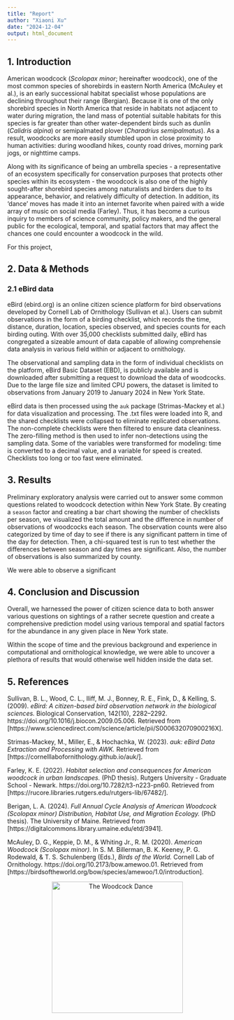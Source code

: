 ```yaml
---
title: "Report"
author: "Xiaoni Xu"
date: "2024-12-04"
output: html_document
---
```


## 1. Introduction

  American woodcock (*Scolopax minor*; hereinafter woodcock), one of the most common species of shorebirds in eastern North America (McAuley et al.), is an early successional habitat specialist whose populations are declining throughout their range (Bergian). Because it is one of the only shorebird species in North America that reside in habitats not adjacent to water during migration, the land mass of potential suitable habitats for this species is far greater than other water-dependent birds such as dunlin (*Calidris alpina*) or semipalmated plover (*Charadrius semipalmatus*). As a result, woodcocks are more easily stumbled upon in close proximity to human activities: during woodland hikes, county road drives, morning park jogs, or nighttime camps.
  
  Along with its significance of being an umbrella species - a representative of an ecosystem specifically for conservation purposes that protects other species within its ecosystem - the woodcock is also one of the highly sought-after shorebird species among naturalists and birders due to its appearance, behavior, and relatively difficulty of detection. In addition, its 'dance' moves has made it into an internet favorite when paired with a wide array of music on social media (Farley). Thus, it has become a curious inquiry to members of science community, policy makers, and the general public for the ecological, temporal, and spatial factors that may affect the chances one could encounter a woodcock in the wild.
  
  For this project, 
  
## 2. Data & Methods

### 2.1 eBird data

  eBird (ebird.org) is an online citizen science platform for bird observations developed by Cornell Lab of Ornithology (Sullivan et al.). Users can submit observations in the form of a birding checklist, which records the time, distance, duration, location, species observed, and species counts for each birding outing. With over 35,000 checklists submitted daily, eBird has congregated a sizeable amount of data capable of allowing comprehensie data analysis in various field within or adjacent to ornithology.
  
  The observational and sampling data in the form of individual checklists on the platform, eBird Basic Dataset (EBD), is publicly available and is downloaded after submitting a request to download the data of woodcocks. Due to the large file size and limited CPU powers, the dataset is limited to observations from January 2019 to January 2024 in New York State.
  
  eBird data is then processed using the `auk` package (Strimas-Mackey et al.) for data visualization and processing. The .txt files were loaded into R, and the shared checklists were collapsed to eliminate replicated observations. The non-complete checklists were then filtered to ensure data cleaniness. The zero-filling method is then used to infer non-detections using the sampling data. Some of the variables were transformed for modeling: time is converted to a decimal value, and a variable for speed is created. Checklists too long or too fast were eliminated.

## 3. Results

  Preliminary exploratory analysis were carried out to answer some common questions related to woodcock detection within New York State. By creating a `season` factor and creating a bar chart showing the number of checklists per season, we visualized the total amount and the difference in number of observations of woodcocks each season. The observation counts were also categorized by time of day to see if there is any significant pattern in time of the day for detection. Then, a chi-squared test is run to test whether the differences between season and day times are significant. Also, the number of observations is also summarized by county.
  
  We were able to observe a significant 
  
## 4. Conclusion and Discussion
  
  Overall, we harnessed the power of citizen science data to both answer various questions on sightings of a rather secrete question and create a comprehensive prediction model using various temporal and spatial factors for the abundance in any given place in New York state. 
  
  Within the scope of time and the previous background and experience in computational and ornithological knowledge, we were able to uncover a plethora of results that would otherwise well hidden inside the data set.
  
## 5. References


Sullivan, B. L., Wood, C. L., Iliff, M. J., Bonney, R. E., Fink, D., & Kelling, S. (2009). *eBird: A citizen-based bird observation network in the biological sciences.* Biological Conservation, 142(10), 2282–2292. https://doi.org/10.1016/j.biocon.2009.05.006. Retrieved from [https://www.sciencedirect.com/science/article/pii/S000632070900216X].

Strimas-Mackey, M., Miller, E., & Hochachka, W. (2023). *auk: eBird Data Extraction and Processing with AWK.* Retrieved from [https://cornelllabofornithology.github.io/auk/].

Farley, K. E. (2022). *Habitat selection and consequences for American woodcock in urban landscapes.* (PhD thesis). Rutgers University - Graduate School - Newark. https://doi.org/10.7282/t3-n223-pn60. Retrieved from [https://rucore.libraries.rutgers.edu/rutgers-lib/67482/].

Berigan, L. A. (2024). *Full Annual Cycle Analysis of American Woodcock (Scolopax minor) Distribution, Habitat Use, and Migration Ecology.* (PhD thesis). The University of Maine. Retrieved from [https://digitalcommons.library.umaine.edu/etd/3941].

McAuley, D. G., Keppie, D. M., & Whiting Jr., R. M. (2020). *American Woodcock (Scolopax minor).* In S. M. Billerman, B. K. Keeney, P. G. Rodewald, & T. S. Schulenberg (Eds.), *Birds of the World.* Cornell Lab of Ornithology. https://doi.org/10.2173/bow.amewoo.01. Retrieved from [https://birdsoftheworld.org/bow/species/amewoo/1.0/introduction].


<div style="text-align: center;">
  <img src="images/amwo_dance.gif" alt="The Woodcock Dance" style="width:300px;">
</div>
